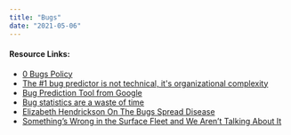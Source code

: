 ```yaml
---
title: "Bugs"
date: "2021-05-06"
---
```


#### Resource Links:

- [0 Bugs Policy](https://www.infoq.com/articles/0-bugs-policy/)
- [The #1 bug predictor is not technical, it's organizational complexity](https://augustl.com/blog/2019/best_bug_predictor_is_organizational_complexity/)
- [Bug Prediction Tool from Google](https://google-engtools.blogspot.com/2011/12/bug-prediction-at-google.html)
- [Bug statistics are a waste of time](https://gojko.net/2011/05/17/bug-statistics-are-a-waste-of-time/)
- [Elizabeth Hendrickson On The Bugs Spread Disease](https://www.infoq.com/news/2012/08/bugsspreaddisease/)
- [Something’s Wrong in the Surface Fleet and We Aren’t Talking About It](https://warontherocks.com/2017/11/somethings-wrong-surface-fleet-arent-talking/)
